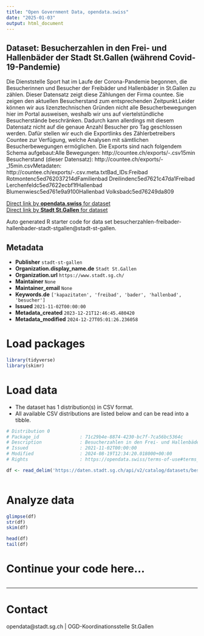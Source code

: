 ```yaml
---
title: "Open Government Data, opendata.swiss"
date: "2025-01-03"
output: html_document
---
```


## Dataset: Besucherzahlen in den Frei- und Hallenbäder der Stadt St.Gallen (während Covid-19-Pandemie)

Die Dienststelle Sport hat im Laufe der Corona-Pandemie begonnen, die Besucherinnen und Besucher der Freibäder und Hallenbäder in St.Gallen zu zählen. Dieser Datensatz zeigt diese Zählungen der Firma countee. Sie zeigen den aktuellen Besucherstand zum entsprechenden Zeitpunkt.Leider können wir aus lizenztechnischen Gründen nicht alle Besucherbewegungen hier im Portal ausweisen, weshalb wir uns auf viertelstündliche Besucherstände beschränken. Dadurch kann allerdings mit diesem Datensatz nicht auf die genaue Anzahl Besucher pro Tag geschlossen werden. Dafür stellen wir euch die Exportlinks des Zählerbetreibers Countee zur Verfügung, welche Analysen mit sämtlichen Besucherbewegungen ermöglichen. Die Exports sind nach folgendem Schema aufgebaut:Alle Bewegungen: http://countee.ch/exports/-.csv15min Besucherstand (dieser Datensatz): http://countee.ch/exports/-_15min.csvMetadaten: http://countee.ch/exports/-.csv.meta.txtBad_IDs:Freibad Rotmontenc5ed762037214dFamilienbad Dreilindenc5ed7621c47da1Freibad Lerchenfeldc5ed7622ecbf1fHallenbad Blumenwiesc5ed761e9a9100Hallenbad Volksbadc5ed76249da809

[Direct link by **opendata.swiss** for dataset](https://opendata.swiss/de/dataset/besucherzahlen-in-den-frei-und-hallenbader-der-stadt-st-gallen-wahrend-covid-19-pandemie)<br>
[Direct link by **Stadt St.Gallen** for dataset](https://daten.stadt.sg.ch/explore/dataset/besucherzahlen-freibader-hallenbader-stadt-stgallen/)

Auto generated R starter code for data set besucherzahlen-freibader-hallenbader-stadt-stgallen@stadt-st-gallen.

## Metadata

- **Publisher** `stadt-st-gallen`
- **Organization.display_name.de** `Stadt St.Gallen`
- **Organization.url** `https://www.stadt.sg.ch/`
- **Maintainer** `None`
- **Maintainer_email** `None`
- **Keywords.de** `['kapazitaten', 'freibad', 'bader', 'hallenbad', 'besucher']`
- **Issued** `2021-11-02T00:00:00`
- **Metadata_created** `2023-12-21T12:46:45.480420`
- **Metadata_modified** `2024-12-27T05:01:26.236058`


# Load packages

```r

library(tidyverse)
library(skimr)

```

# Load data

-   The dataset has 1 distribution(s) in CSV format.
-   All available CSV distributions are listed below and can be read into a tibble.

```r

# Distribution 0
# Package_id               : 71c29b4e-8874-4230-bc7f-7ca56bc5364c
# Description              : Besucherzahlen in den Frei- und Hallenbäder der Stadt St.Gallen (während Covid-19-Pandemie) (csv)
# Issued                   : 2021-11-02T00:00:00
# Modified                 : 2024-08-19T12:34:20.018000+00:00
# Rights                   : https://opendata.swiss/terms-of-use#terms_by

df <- read_delim('https://daten.stadt.sg.ch/api/v2/catalog/datasets/besucherzahlen-freibader-hallenbader-stadt-stgallen/exports/csv?use_labels=true')



```

# Analyze data

```r

glimpse(df)
str(df)
skim(df)

head(df)
tail(df)

```

# Continue your code here...

```r

```

------------------------------------------------------------------------

# Contact

opendata@stadt.sg.ch | OGD-Koordinationsstelle St.Gallen
